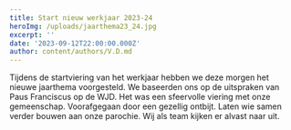 ```yaml
---
title: Start nieuw werkjaar 2023-24
heroImg: /uploads/jaarthema23_24.jpg
excerpt: ''
date: '2023-09-12T22:00:00.000Z'
author: content/authors/V.D.md
---
```


Tijdens de startviering van het werkjaar hebben we deze morgen het nieuwe jaarthema voorgesteld. We baseerden ons op de uitspraken van Paus Franciscus op de WJD. Het was een sfeervolle viering met onze gemeenschap. Voorafgegaan door een gezellig ontbijt. Laten wie samen verder bouwen aan onze parochie. Wij als team kijken er alvast naar uit.
